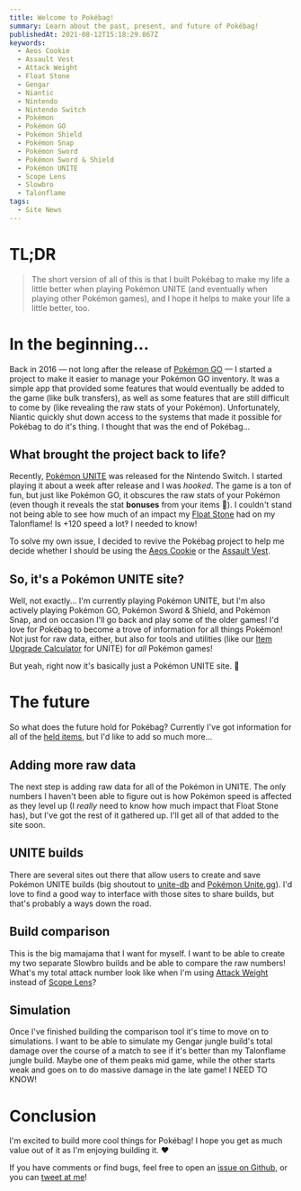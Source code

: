 ```yaml
---
title: Welcome to Pokébag!
summary: Learn about the past, present, and future of Pokébag!
publishedAt: 2021-08-12T15:18:29.867Z
keywords:
  - Aeos Cookie
  - Assault Vest
  - Attack Weight
  - Float Stone
  - Gengar
  - Niantic
  - Nintendo
  - Nintendo Switch
  - Pokémon
  - Pokémon GO
  - Pokémon Shield
  - Pokémon Snap
  - Pokémon Sword
  - Pokémon Sword & Shield
  - Pokémon UNITE
  - Scope Lens
  - Slowbro
  - Talonflame
tags:
  - Site News
---
```


# T​L;D​R

> The short version of all of this is that I built Pokébag to make my life a little better when playing Pokémon UNITE (and eventually when playing other Pokémon games), and I hope it helps to make your life a little better, too.

# In the beginning...

Back in 2016 — not long after the release of [Pokémon GO](/go) — I started a project to make it easier to manage your Pokémon GO inventory. It was a simple app that provided some features that would eventually be added to the game (like bulk transfers), as well as some features that are still difficult to come by (like revealing the raw stats of your Pokémon). Unfortunately, Niantic quickly shut down access to the systems that made it possible for Pokébag to do it's thing. I thought that was the end of Pokébag...

## What brought the project back to life?

Recently, [Pokémon UNITE](/unite) was released for the Nintendo Switch. I started playing it about a week after release and I was _hooked_. The game is a ton of fun, but just like Pokémon GO, it obscures the raw stats of your Pokémon (even though it reveals the stat **bonuses** from your items 🤔). I couldn't stand not being able to see how much of an impact my [Float Stone](/unite/held-items/float-stone) had on my Talonflame! Is +120 speed a lot‽ I needed to know!

To solve my own issue, I decided to revive the Pokébag project to help me decide whether I should be using the [Aeos Cookie](/unite/held-items/aeos-cookie) or the [Assault Vest](/unite/held-items/assault-vest).

## So, it's a Pokémon UNITE site?

Well, not exactly... I'm currently playing Pokémon UNITE, but I'm also actively playing Pokémon GO, Pokémon Sword & Shield, and Pokémon Snap, and on occasion I'll go back and play some of the older games! I'd love for Pokébag to become a trove of information for all things Pokémon! Not just for raw data, either, but also for tools and utilities (like our [Item Upgrade Calculator](/unite/item-upgrade-calculator) for UNITE) for _all_ Pokémon games!

But yeah, right now it's basically just a Pokémon UNITE site. 🤣

# The future

So what does the future hold for Pokébag? Currently I've got information for all of the [held items](/unite/held-items), but I'd like to add so much more...

## Adding more raw data

The next step is adding raw data for all of the Pokémon in UNITE. The only numbers I haven't been able to figure out is how Pokémon speed is affected as they level up (I _really_ need to know how much impact that Float Stone has), but I've got the rest of it gathered up. I'll get all of that added to the site soon.

## UNITE builds

There are several sites out there that allow users to create and save Pokémon UNITE builds (big shoutout to [unite-db](https://unite-db.com) and [Pokémon Unite.gg](https://www.pokemonunite.gg)). I'd love to find a good way to interface with those sites to share builds, but that's probably a ways down the road.

## Build comparison

This is the big mamajama that I want for myself. I want to be able to create my two separate Slowbro builds and be able to compare the raw numbers! What's my total attack number look like when I'm using [Attack Weight](/unite/held-items/attack-weight) instead of [Scope Lens](/unite/held-items/attack-weight)?

## Simulation

Once I've finished building the comparison tool it's time to move on to simulations. I want to be able to simulate my Gengar jungle build's total damage over the course of a match to see if it's better than my Talonflame jungle build. Maybe one of them peaks mid game, while the other starts weak and goes on to do massive damage in the late game! I NEED TO KNOW!

# Conclusion

I'm excited to build more cool things for Pokébag! I hope you get as much value out of it as I'm enjoying building it. ❤️

If you have comments or find bugs, feel free to open an [issue on Github](https://github.com/trezy/pokebag/issues/new), or you can [tweet at me](https://twitter.com/TrezyCodes)!
